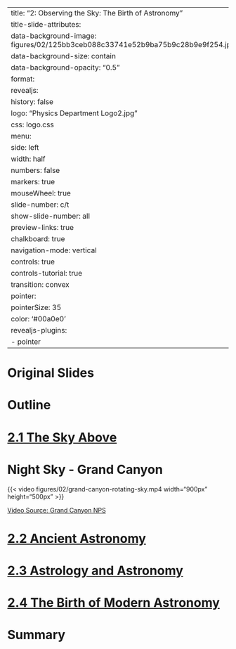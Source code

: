 
---
title: "2: Observing the Sky: The Birth of Astronomy"
title-slide-attributes:
    data-background-image: figures/02/125bb3ceb088c33741e52b9ba75b9c28b9e9f254.jpeg
    data-background-size: contain
    data-background-opacity: "0.5"
format:
  revealjs:
    history: false
    logo: "Physics Department Logo2.jpg"
    css: logo.css
    menu:
      side: left
      width: half
      numbers: false
      markers: true
    mouseWheel: true
    slide-number: c/t 
    show-slide-number: all
    preview-links: true
    chalkboard: true
    navigation-mode: vertical
    controls: true
    controls-tutorial: true
    transition: convex
    pointer:
      pointerSize: 35
      color: '#00a0e0'
revealjs-plugins:
  - pointer
---

# Original Slides

# {background-image="figures/01/pg_0008.svg" background-size="75%"} 
# {background-image="figures/01/pg_0011.svg" background-size="75%"} 
# {background-image="figures/01/pg_0012.svg" background-size="75%"} 
# {background-image="figures/01/pg_0013.svg" background-size="75%"} 
# {background-image="figures/01/pg_0015.svg" background-size="75%"} 
# {background-image="figures/01/pg_0016.svg" background-size="75%"} 
# {background-image="figures/01/pg_0017.svg" background-size="75%"} 
# {background-image="figures/01/pg_0018.svg" background-size="75%"} 
# {background-image="figures/01/pg_0020.svg" background-size="75%"} 
# {background-image="figures/01/pg_0021.svg" background-size="75%"} 
# {background-image="figures/01/pg_0022.svg" background-size="75%"} 
# {background-image="figures/01/pg_0023.svg" background-size="75%"} 
# {background-image="figures/01/pg_0024.svg" background-size="75%"} 
# {background-image="figures/01/pg_0028.svg" background-size="75%"} 
# {background-image="figures/01/pg_0030.svg" background-size="75%"} 
# {background-image="figures/01/pg_0031.svg" background-size="75%"} 
# {background-image="figures/01/pg_0036.svg" background-size="75%"} 
# {background-image="figures/01/pg_0038.svg" background-size="75%"} 
# {background-image="figures/01/pg_0039.svg" background-size="75%"} 
# {background-image="figures/01/pg_0040.svg" background-size="75%"} 
# {background-image="figures/01/pg_0045.svg" background-size="75%"} 
# {background-image="figures/01/pg_0047.svg" background-size="75%"} 
# {background-image="figures/01/pg_0048.svg" background-size="75%"} 
# {background-image="figures/01/pg_0049.svg" background-size="75%"} 
# {background-image="figures/01/pg_0050.svg" background-size="75%"} 
# {background-image="figures/01/pg_0051.svg" background-size="75%"} 
# {background-image="figures/01/pg_0054.svg" background-size="75%"} 
# {background-image="figures/01/pg_0057.svg" background-size="75%"} 
# {background-image="figures/01/pg_0058.svg" background-size="75%"} 
# {background-image="figures/01/pg_0059.svg" background-size="75%"} 
# {background-image="figures/01/pg_0060.svg" background-size="75%"} 
# {background-image="figures/01/pg_0061.svg" background-size="75%"} 
# {background-image="figures/01/pg_0062.svg" background-size="75%"} 
# {background-image="figures/01/pg_0063.svg" background-size="75%"} 
# {background-image="figures/01/pg_0064.svg" background-size="75%"} 
# {background-image="figures/01/pg_0065.svg" background-size="75%"} 
# {background-image="figures/01/pg_0066.svg" background-size="75%"} 
# {background-image="figures/01/pg_0067.svg" background-size="75%"} 
# {background-image="figures/01/pg_0068.svg" background-size="75%"} 
# {background-image="figures/01/pg_0069.svg" background-size="75%"} 
# {background-image="figures/01/pg_0077.svg" background-size="75%"} 
# {background-image="figures/01/pg_0078.svg" background-size="75%"} 
# {background-image="figures/01/pg_0079.svg" background-size="75%"} 
# {background-image="figures/01/pg_0080.svg" background-size="75%"} 
# {background-image="figures/01/pg_0081.svg" background-size="75%"} 
# {background-image="figures/01/pg_0085.svg" background-size="75%"} 
# {background-image="figures/01/pg_0086.svg" background-size="75%"} 
# {background-image="figures/01/pg_0090.svg" background-size="75%"} 
# {background-image="figures/01/pg_0091.svg" background-size="75%"} 
# {background-image="figures/01/pg_0092.svg" background-size="75%"} 
# {background-image="figures/01/pg_0093.svg" background-size="75%"} 
# {background-image="figures/01/pg_0094.svg" background-size="75%"} 


# Outline {.smaller}
# [2.1 The Sky Above](https://openstax.org/books/astronomy-2e/pages/2-1-the-sky-above)

# Night Sky - Grand Canyon

{{< video figures/02/grand-canyon-rotating-sky.mp4 width="900px" height="500px" >}}

::: aside
[Video Source: Grand Canyon NPS](https://youtu.be/NOZlhTCW3gM) 
::: 

# [2.2 Ancient Astronomy](https://openstax.org/books/astronomy-2e/pages/2-2-ancient-astronomy)


# [2.3 Astrology and Astronomy](https://openstax.org/books/astronomy-2e/pages/2-3-astrology-and-astronomy)


# [2.4 The Birth of Modern Astronomy](https://openstax.org/books/astronomy-2e/pages/2-4-the-birth-of-modern-astronomy)


# Summary

